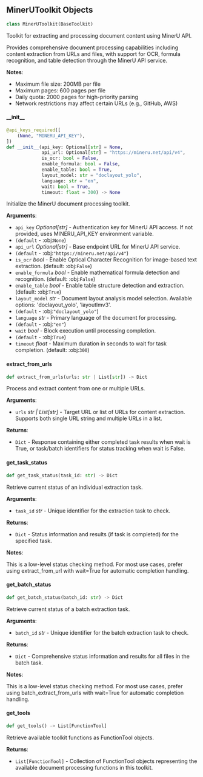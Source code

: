<a id="camel.toolkits.mineru_toolkit"></a>

<a id="camel.toolkits.mineru_toolkit.MinerUToolkit"></a>

## MinerUToolkit Objects

```python
class MinerUToolkit(BaseToolkit)
```

Toolkit for extracting and processing document content
using MinerU API.

Provides comprehensive document processing capabilities including content
extraction from URLs and files, with support for OCR, formula recognition,
and table detection through the MinerU API service.

**Notes**:

  - Maximum file size: 200MB per file
  - Maximum pages: 600 pages per file
  - Daily quota: 2000 pages for high-priority parsing
  - Network restrictions may affect certain URLs (e.g., GitHub, AWS)

<a id="camel.toolkits.mineru_toolkit.MinerUToolkit.__init__"></a>

#### \_\_init\_\_

```python
@api_keys_required([
    (None, "MINERU_API_KEY"),
])
def __init__(api_key: Optional[str] = None,
             api_url: Optional[str] = "https://mineru.net/api/v4",
             is_ocr: bool = False,
             enable_formula: bool = False,
             enable_table: bool = True,
             layout_model: str = "doclayout_yolo",
             language: str = "en",
             wait: bool = True,
             timeout: float = 300) -> None
```

Initialize the MinerU document processing toolkit.

**Arguments**:

- `api_key` _Optional[str]_ - Authentication key for MinerU API access.
  If not provided, uses MINERU_API_KEY environment variable.
- `(default` - :obj:`None`)
- `api_url` _Optional[str]_ - Base endpoint URL for MinerU API service.
- `(default` - :obj:`"https://mineru.net/api/v4"`)
- `is_ocr` _bool_ - Enable Optical Character Recognition for image-based
  text extraction. (default: :obj:`False`)
- `enable_formula` _bool_ - Enable mathematical formula detection and
  recognition. (default: :obj:`False`)
- `enable_table` _bool_ - Enable table structure detection and
  extraction. (default: :obj:`True`)
- `layout_model` _str_ - Document layout analysis model selection.
  Available options: 'doclayout_yolo', 'layoutlmv3'.
- `(default` - :obj:`"doclayout_yolo"`)
- `language` _str_ - Primary language of the document for processing.
- `(default` - :obj:`"en"`)
- `wait` _bool_ - Block execution until processing completion.
- `(default` - :obj:`True`)
- `timeout` _float_ - Maximum duration in seconds to wait for task
  completion. (default: :obj:`300`)

<a id="camel.toolkits.mineru_toolkit.MinerUToolkit.extract_from_urls"></a>

#### extract\_from\_urls

```python
def extract_from_urls(urls: str | List[str]) -> Dict
```

Process and extract content from one or multiple URLs.

**Arguments**:

- `urls` _str | List[str]_ - Target URL or list of URLs for content
  extraction. Supports both single URL string and multiple URLs
  in a list.
  

**Returns**:

- `Dict` - Response containing either completed task results when wait
  is True, or task/batch identifiers for status tracking when
  wait is False.

<a id="camel.toolkits.mineru_toolkit.MinerUToolkit.get_task_status"></a>

#### get\_task\_status

```python
def get_task_status(task_id: str) -> Dict
```

Retrieve current status of an individual extraction task.

**Arguments**:

- `task_id` _str_ - Unique identifier for the extraction task to check.
  

**Returns**:

- `Dict` - Status information and results (if task is completed) for
  the specified task.
  

**Notes**:

  This is a low-level status checking method. For most use cases,
  prefer using extract_from_url with wait=True for automatic
  completion handling.

<a id="camel.toolkits.mineru_toolkit.MinerUToolkit.get_batch_status"></a>

#### get\_batch\_status

```python
def get_batch_status(batch_id: str) -> Dict
```

Retrieve current status of a batch extraction task.

**Arguments**:

- `batch_id` _str_ - Unique identifier for the batch extraction task
  to check.
  

**Returns**:

- `Dict` - Comprehensive status information and results for all files
  in the batch task.
  

**Notes**:

  This is a low-level status checking method. For most use cases,
  prefer using batch_extract_from_urls with wait=True for automatic
  completion handling.

<a id="camel.toolkits.mineru_toolkit.MinerUToolkit.get_tools"></a>

#### get\_tools

```python
def get_tools() -> List[FunctionTool]
```

Retrieve available toolkit functions as FunctionTool objects.

**Returns**:

- `List[FunctionTool]` - Collection of FunctionTool objects representing
  the available document processing functions in this toolkit.

